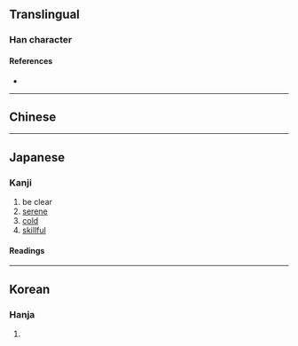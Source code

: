 {{character info/new}}
==Translingual==

===Han character===
{{Han char|rn=15|rad=冫|as=04|asj=5|sn=6|snj=7|four=|canj=IMMVH|ids=⿰冫牙}}

====References====
* {{Han ref|kx=0131.291|dkj=01615|dj=0294.180|hdz=10295.051|uh=51B4|ud=20916}}

----

==Chinese==
{{zh-see|冱|v}}

----

==Japanese==

===Kanji===
{{ja-kanji|grade=|rs=冫04}}

# be clear
# [[serene]]
# [[cold]]
# [[skillful]]

====Readings====
{{ja-readings
|on=ご
|kun=さ-える, こお-る, ひえる
}}

----

==Korean==

===Hanja===
{{ko-hanja|hangeul=호|rv=ho|mr=ho}}

# {{rfdef|ko|sort=冫04}}